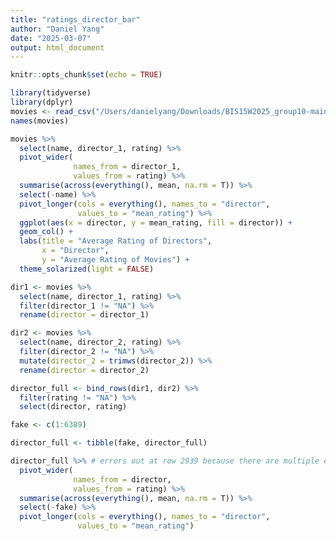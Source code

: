 ```yaml
---
title: "ratings_director_bar"
author: "Daniel Yang"
date: "2025-03-07"
output: html_document
---
```


```r
knitr::opts_chunk$set(echo = TRUE)
```

```r
library(tidyverse)
library(dplyr)
movies <- read_csv("/Users/danielyang/Downloads/BIS15W2025_group10-main/data/movies_cleaned.csv")
names(movies)
```

```r
movies %>% 
  select(name, director_1, rating) %>% 
  pivot_wider(
              names_from = director_1,
              values_from = rating) %>% 
  summarise(across(everything(), mean, na.rm = T)) %>% 
  select(-name) %>% 
  pivot_longer(cols = everything(), names_to = "director",
               values_to = "mean_rating") %>% 
  ggplot(aes(x = director, y = mean_rating, fill = director)) +
  geom_col() +
  labs(title = "Average Rating of Directors",
       x = "Director",
       y = "Average Rating of Movies") +
  theme_solarized(light = FALSE)
```

```r
dir1 <- movies %>% 
  select(name, director_1, rating) %>% 
  filter(director_1 != "NA") %>% 
  rename(director = director_1)

dir2 <- movies %>% 
  select(name, director_2, rating) %>% 
  filter(director_2 != "NA") %>% 
  mutate(director_2 = trimws(director_2)) %>% 
  rename(director = director_2)

director_full <- bind_rows(dir1, dir2) %>% 
  filter(rating != "NA") %>% 
  select(director, rating)

fake <- c(1:6389)

director_full <- tibble(fake, director_full)

director_full %>% # errors out at row 2939 because there are multiple entries with the same movie and director that have different ratings
  pivot_wider(
              names_from = director,
              values_from = rating) %>% 
  summarise(across(everything(), mean, na.rm = T)) %>% 
  select(-fake) %>% 
  pivot_longer(cols = everything(), names_to = "director",
               values_to = "mean_rating")

```

